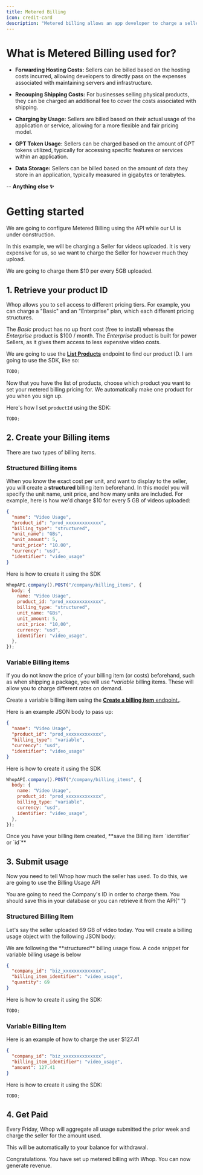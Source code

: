 ```yaml
---
title: Metered Billing
icon: credit-card
description: "Metered billing allows an app developer to charge a seller. This is one of the ways developers can make money selling apps"
---
```


# What is Metered Billing used for?

- **Forwarding Hosting Costs:** Sellers can be billed based on the hosting costs incurred, allowing developers to directly pass on the expenses associated with maintaining servers and infrastructure.

- **Recouping Shipping Costs:** For businesses selling physical products, they can be charged an additional fee to cover the costs associated with shipping.

- **Charging by Usage:** Sellers are billed based on their actual usage of the application or service, allowing for a more flexible and fair pricing model.

- **GPT Token Usage:** Sellers can be charged based on the amount of GPT tokens utilized, typically for accessing specific features or services within an application.

- **Data Storage:** Sellers can be billed based on the amount of data they store in an application, typically measured in gigabytes or terabytes.

-- **Anything else ✨**

# Getting started

<Info>
  We are going to configure Metered Billing using the API while our UI is under
  construction.
</Info>

In this example, we will be charging a Seller for videos uploaded. It is very expensive for us, so we want to charge the Seller for however much they upload.

We are going to charge them $10 per every 5GB uploaded.

## 1. Retrieve your product ID

Whop allows you to sell access to different pricing tiers. For example, you can charge a "Basic" and an "Enterprise" plan, which each different pricing structures.

The _Basic_ product has no up front cost (free to install) whereas the _Enterprise_ product is $100 / month. The _Enterprise_ product is built for power Sellers, as it gives them access to less expensive video costs.

We are going to use the [**List Products**](/api-reference/company/products/list) endpoint to find our product ID. I am going to use the SDK, like so:

```typescript
TODO;
```

Now that you have the list of products, choose which product you want to set your metered billing pricing for. We automatically make one product for you when you sign up.

Here's how I set `productId` using the SDK:

```typescript
TODO;
```

## 2. Create your Billing items

There are two types of billing items.

### Structured Billing items

When you know the exact cost per unit, and want to display to the seller, you will create a **structured** billing item beforehand.
In this model you will specify the unit name, unit price, and how many units are included. For example, here is how we'd charge $10 for every 5 GB of videos uploaded:

```json
{
  "name": "Video Usage",
  "product_id": "prod_xxxxxxxxxxxxx",
  "billing_type": "structured",
  "unit_name": "GBs",
  "unit_amount": 5,
  "unit_price": "10.00",
  "currency": "usd",
  "identifier": "video_usage"
}
```

Here is how to create it using the SDK

```javascript
WhopAPI.company().POST("/company/billing_items", {
  body: {
    name: "Video Usage",
    product_id: "prod_xxxxxxxxxxxxx",
    billing_type: "structured",
    unit_name: "GBs",
    unit_amount: 5,
    unit_price: "10,00",
    currency: "usd",
    identifier: "video_usage",
  },
});
```

### Variable Billing items

If you do not know the price of your billing item (or costs) beforehand, such as when shipping a package, you will use \*_variable_ billing items.
These will allow you to charge different rates on demand.

Create a variable billing item using the [**Create a billing item** endpoint.](/api-reference/company/billing-items/create).

Here is an example JSON body to pass up:

```json
{
  "name": "Video Usage",
  "product_id": "prod_xxxxxxxxxxxxx",
  "billing_type": "variable",
  "currency": "usd",
  "identifier": "video_usage"
}
```

Here is how to create it using the SDK

```javascript
WhopAPI.company().POST("/company/billing_items", {
  body: {
    name: "Video Usage",
    product_id: "prod_xxxxxxxxxxxxx",
    billing_type: "variable",
    currency: "usd",
    identifier: "video_usage",
  },
});
```

<Check>
  Once you have your billing item created, **save the Billing Item `identifier`
  or `id`**
</Check>

## 3. Submit usage

Now you need to tell Whop how much the seller has used. To do this, we are going to use the Billing Usage API

<Warning>
  You are going to need the Company's ID in order to charge them. You should
  save this in your database or you can retrieve it from the API{" "}
</Warning>

### Structured Billing Item

Let's say the seller uploaded 69 GB of video today. You will create a billing usage object with the following JSON body:

<Info>
  We are following the **structured** billing usage flow. A code snippet for
  variable billing usage is below
</Info>

```json
{
  "company_id": "biz_xxxxxxxxxxxxxx",
  "billing_item_identifier": "video_usage",
  "quantity": 69
}
```

Here is how to create it using the SDK:

```typescript
TODO;
```

### Variable Billing Item

Here is an example of how to charge the user $127.41

```json
{
  "company_id": "biz_xxxxxxxxxxxxxx",
  "billing_item_identifier": "video_usage",
  "amount": 127.41
}
```

Here is how to create it using the SDK:

```typescript
TODO;
```

## 4. Get Paid

Every Friday, Whop will aggregate all usage submitted the prior week and charge the seller for the amount used.

This will be automatically to your balance for withdrawal.

<Check>
  Congratulations. You have set up metered billing with Whop. You can now
  generate revenue.
</Check>
